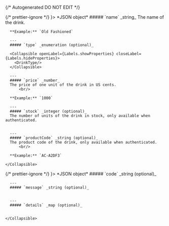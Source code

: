 {/* Autogenerated DO NOT EDIT  */}


<TabbedSection tabLabel='Status Code'>
  {/* prettier-ignore */}
  <Tab title={<StatusCode code={"200"} />}>
    *JSON object*
    <Collapsible openLabel={Labels.showProperties} closeLabel={Labels.hideProperties} defaultOpen={true}>
      ##### `name` _string_
      The name of the drink.
          <br/>

      **Example:** `Old Fashioned`
        
      ---
      ##### `type` _enumeration (optional)_

      <Collapsible openLabel={Labels.showProperties} closeLabel={Labels.hideProperties}>
        <DrinkType/>
      </Collapsible>
        
      ---
      ##### `price` _number_
      The price of one unit of the drink in US cents.
          <br/>

      **Example:** `1000`
        
      ---
      ##### `stock` _integer (optional)_
      The number of units of the drink in stock, only available when authenticated.
          
        
      ---
      ##### `productCode` _string (optional)_
      The product code of the drink, only available when authenticated.
          <br/>

      **Example:** `AC-A2DF3`
        
    </Collapsible>
  </Tab>
  {/* prettier-ignore */}
  <Tab title={<StatusCode code={"5XX"} />}>
    *JSON object*
    <Collapsible openLabel={Labels.showProperties} closeLabel={Labels.hideProperties} defaultOpen={true}>
      ##### `code` _string (optional)_
          
        
      ---
      ##### `message` _string (optional)_
          
        
      ---
      ##### `details` _map (optional)_
          
        
    </Collapsible>
  </Tab>
</TabbedSection>

